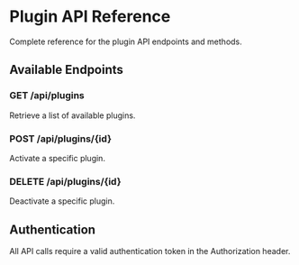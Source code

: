 # Plugin API Reference

Complete reference for the plugin API endpoints and methods.

## Available Endpoints

### GET /api/plugins
Retrieve a list of available plugins.

### POST /api/plugins/\{id\}
Activate a specific plugin.

### DELETE /api/plugins/\{id\}
Deactivate a specific plugin.

## Authentication

All API calls require a valid authentication token in the Authorization header.
